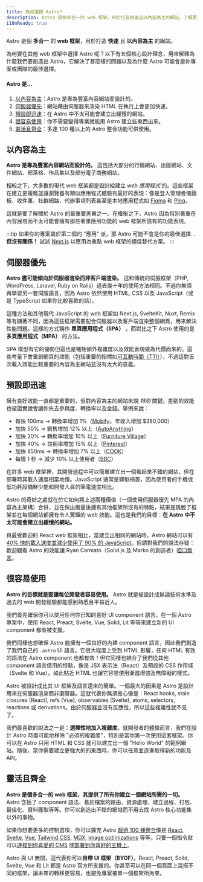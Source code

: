 ```yaml
---
title: 為何選擇 Astro?
description: Astro 是個多合一的 web 框架，用於打造快速且以內容為主的網站。了解更多。
i18nReady: true
---
```


Astro 是個 **多合一** 的 **web 框架**，用於打造 **快速** 且 **以內容為主** 的網站。

為何要在其他 web 框架中選擇 Astro 呢？以下有五個核心設計理念，用來解釋為什麼我們要創造出 Astro，它解決了甚麼樣的問題以及為什麼 Astro 可能會是你專案或團隊的最佳選擇。

#### Astro 是...

1. [以內容為主](#以內容為主)：Astro 是專為豐富內容網站而設計的。
2. [伺服器優先](#伺服器優先)：網站藉由伺服器來渲染 HTML 在執行上會更加快速。
3. [預設即迅速](#預設即迅速)：在 Astro 中不太可能會建立出緩慢的網站。
4. [很容易使用](#很容易使用)：你不需要變得專業就能用 Astro 建立些東西出來。
5. [靈活且齊全](#靈活且齊全)：多達 100 種以上的 Astro 整合功能可供使用。

## 以內容為主

**Astro 是專為豐富內容網站而設計的。** 這包括大部分的行銷網站、出版網站、文件網站、部落格、作品集以及部分電子商務網站。

相較之下，大多數的現代 web 框架都是設計給建立 *web 應用程式* 的。這些框架在建立更複雜並讓瀏覽器有類似應用程式體驗有最好的表現：像是登入管理者儀錶板、收件匣、社群網路、代辦事項列表甚至是本地應用程式如 [Figma](https://figma.com/) 和 [Ping](https://ping.gg/)。

這就是要了解關於 Astro 的最重要差異之一。在權衡之下，Astro 因為特別著重在內容展現而不太可能會擁有那些著重應用功能的 web 框架所該有的功能表現。

:::tip
如果你的專案屬於第二個的 "應用" 派，那 Astro 可能不會是你的最佳選擇...**但沒有關係！** 試試 [Next.js](https://nextjs.org/) 以應用為重點 web 框架的絕佳替代方案。
:::


## 伺服器優先

**Astro 盡可能傾向於伺服器渲染而非客戶端渲染。** 這和傳統的伺服框架（PHP, WordPress, Laravel, Ruby on Rails）過去幾十年的使用方法相同。不過你無須再學習另一套伺服語言，因為 Astro 依然使用 HTML, CSS 以及 JavaScript（或是 TypeScript 如果你比較喜歡的話）。

這種方法和其他現代 JavaScript 的 web 框架如 Next.js, SvelteKit, Nuxt, Remix 等有顯著不同，因為這些框架需要配合伺服器以及客戶端渲染整個網頁，用來解決性能問題。這樣的方式稱作 **單頁應用程式（SPA）** ，而對比之下 Astro 使用的是 **多頁應用程式（MPA）** 的方法。

SPA 模型有它的優勢但這也是犧牲額外複雜度以及效能表現做為代價而來的。這些考量下會重創網頁的效能（包括重要的指標如[可互動時間（TTI）](https://web.dev/interactive/)），不過這對首次載入效能比較重要的內容為主網站並沒有太大的意義。

## 預設即迅速

擁有良好效能一直都是重要的，但對內容為主的網站來說 *特別* 關鍵。差勁的效能也被證實說會讓你失去參與度、轉換率以及金錢。舉例來說：

- 每快 100ms → 轉換率增加 1%（[Mobify](https://web.dev/why-speed-matters/)，年收入增加 $380,000）
- 加快 50% → 銷售增加 12% 以上（[AutoAnything](https://www.digitalcommerce360.com/2010/08/19/web-accelerator-revs-conversion-and-sales-autoanything/)）
- 加快 20% → 轉換率增加 10% 以上（[Furniture Village](https://www.thinkwithgoogle.com/intl/en-gb/marketing-strategies/app-and-mobile/furniture-village-and-greenlight-slash-page-load-times-boosting-user-experience/)）
- 加快 40% → 註冊率增加 15% 以上（[Pinterest](https://medium.com/pinterest-engineering/driving-user-growth-with-performance-improvements-cfc50dafadd7)）
- 加快 850ms → 轉換率增加 7% 以上（[COOK](https://web.dev/why-speed-matters/)）
- 每慢 1 秒 → 減少 10% 以上使用者（[BBC](https://www.creativebloq.com/features/how-the-bbc-builds-websites-that-scale)）

在許多 web 框架裡，其開發過程中可以簡單建立出一個看起來不錯的網站，但在部署時其載入速度相當地慢。JavaScript 通常是罪魁禍首，因為使用者的手機或低功耗設備鮮少能和開發人員的筆電速度相比。

Astro 的奇妙之處就在於它如何將上述兩種價值（一個使用伺服器優先 MPA 的內容為主架構）合併，並在做出衡量後擁有其他框架所沒有的特點，結果是跳脫了框架並在每個網站都擁有令人驚豔的 web 效能。這也是我們的目標：**在 Astro 中不太可能會建立出緩慢的網站。**

與最受歡迎的 React web 框架相比，當建立出相同的網站時，Astro 網站可以有 [40% 快的載入速度並減少使用了 90% 的 JavaScript](https://twitter.com/t3dotgg/status/1437195415439360003)。但請對我們的說法存疑：歡迎觀看 Astro 的效能讓 Ryan Carniato（Solid.js 及 Marko 的創造者）[啞口無言](https://youtu.be/2ZEMb_H-LYE?t=8163)。


## 很容易使用

**Astro 的目標就是要讓每位開發者容易使用。** Astro 就是被設計成無論技術水準及過去的 web 開發經驗都能感到熟悉且平易近人。

我們首先確保你可以使用任何你已知的喜好 UI component 語言。在一個 Astro 專案中，使用 React, Preact, Svelte, Vue, Solid, Lit 等等來建立新的 UI component 都有被支援。

我們同樣也想確保 Astro 能擁有一個良好的內建 component 語言，因此我們創造了我們自己的 `.astro` UI 語言。它很大程度上受到 HTML 影響，任何 HTML 有效的語法在 Astro component 也都有效！但它同樣也結合了我們從其他 component 語言借用的特點，像是 JSX 表示法（React）及預設的 CSS 作用域（Svelte 和 Vue）。如此貼近 HTML 也讓它容易使用漸進增強及無障礙的樣式。

Astro 被設計成比其 UI 框架及語言還來的簡單。一個最大的因素是 Astro 是設計用來在伺服器渲染而非瀏覽器。這就代表你無須擔心像是：React hooks, stale closures (React), refs (Vue), observables (Svelte), atoms, selectors, reactions 或 derivations。由於伺服器並沒有反應性，所以這些複雜性就不見了。

我們最喜歡的說法之一是：**選擇性地加入複雜度**。就開發者的體驗而言，我們在設計 Astro 時盡可能地移除 "必須的複雜度"，特別是當你第一次使用這套框架。你可以在 Astro 只用 HTML 和 CSS 就可以建立出一個 "Hello World" 的範例網站。隨後，當你需要建立更強大的的東西時，你可以任意並逐漸取得新的功能及 API。


## 靈活且齊全

**Astro 是個多合一的 web 框架，其提供了所有你建立一個網站所需的一切。** Astro 含括了 component 語法、基於檔案的路由、資源處理、建立過程、打包、最佳化、資料獲取等等。你可以創造出不錯的網站而不用去找 Astro 核心功能集以外的事物。

如果你想要更多的控制選項，你可以擴充 Astro [超過 100 種整合](https://astro.build/integrations/)像是 [React](https://www.npmjs.com/package/@astrojs/react), [Svelte](https://www.npmjs.com/package/@astrojs/svelte), [Vue](https://www.npmjs.com/package/@astrojs/vue), [Tailwind CSS](https://www.npmjs.com/package/@astrojs/tailwind), [MDX](https://www.npmjs.com/package/@astrojs/mdx), [image optimizations](https://www.npmjs.com/package/@astrojs/image) 等等。只要一個指令就可以[連接到你喜愛的 CMS](https://astro.build/integrations/) 或[部署到你喜好的主機上](/zh-tw/guides/deploy/)。

Astro 與 UI 無關，這代表你可以**自帶 UI 框架（BYOF）**。React, Preact, Solid, Svelte, Vue 和 Lit 都是 Astro 官方所支援的。你甚至可以在同一個頁面上混搭不同的框架，讓未來的轉移更容易，也避免專案被單一個框架所拘束。
